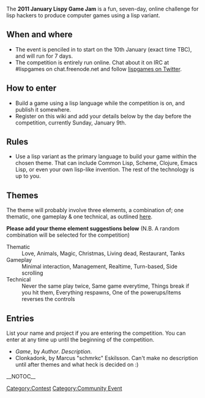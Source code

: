 The '''2011 January Lispy Game Jam''' is a fun, seven-day, online challenge for lisp hackers to produce computer games using a lisp variant.

== When and where ==

* The event is penciled in to start on the 10th January (exact time TBC), and will run for 7 days.
* The competition is entirely run online.  Chat about it on IRC at #lispgames on chat.freenode.net and follow [http://twitter.com/lispgames lispgames on Twitter].

== How to enter ==

* Build a game using a lisp language while the competition is on, and publish it somewhere.
* Register on this wiki and add your details below by the day before the competition, currently Sunday, January 9th.

== Rules ==

* Use a lisp variant as the primary language to build your game within the chosen theme.  That can include Common Lisp, Scheme, Clojure, Emacs Lisp, or even your own lisp-like invention.  The rest of the technology is up to you.

== Themes ==

The theme will probably involve three elements, a combination of; one thematic, one gameplay & one technical, as outlined [http://globalgamejam.org/wiki/content-theme-competition-restraints-tracks here].

'''Please add your theme element suggestions below''' (N.B. A random combination will be selected for the competition)

; Thematic
: Love, Animals, Magic, Christmas, Living dead, Restaurant, Tanks
; Gameplay
: Minimal interaction, Management, Realtime, Turn-based, Side scrolling
; Technical
: Never the same play twice, Same game everytime, Things break if you hit them, Everything respawns, One of the powerups/items reverses the controls

== Entries ==

List your name and project if you are entering the competition.  You can enter at any time up until the beginning of the competition.

* ''Game'', by ''Author''. ''Description''.
* Clonkadonk, by Marcus "schmrkc" Eskilsson. Can't make no description until after themes and what heck is decided on :)
[[Category:Contest]]
[[Category:Community Event]]
__NOTOC__